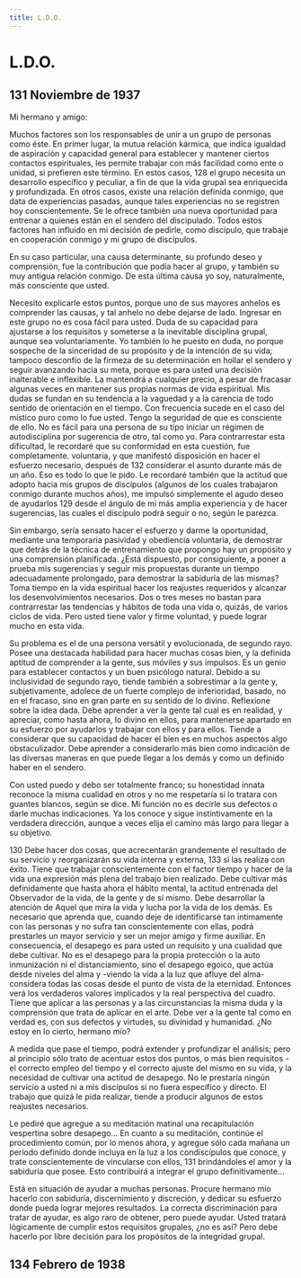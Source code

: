 ```yaml
---
title: L.D.O.
---
```


# L.D.O.

## <Pin lang="es">131</Pin> Noviembre de 1937

Mi hermano y amigo:

Muchos factores son los responsables de unir a un grupo de personas como éste. En primer lugar, la mutua relación kármica, que indica igualdad de aspiración y capacidad general para establecer y mantener ciertos contactos espirituales, les permite trabajar con más facilidad como ente o unidad, si prefieren este término. En estos casos, <Pin lang="en">128</Pin> el grupo necesita un desarrollo específico y peculiar, a fin de que la vida grupal sea enriquecida y profundizada. En otros casos, existe una relación definida conmigo, que data de experiencias pasadas, aunque tales experiencias no se registren hoy conscientemente. Se le ofrece también una nueva oportunidad para entrenar a quienes están en el sendero del discipulado. Todos estos factores han influido en mi decisión de pedirle, como discípulo, que trabaje en cooperación conmigo y mi grupo de discípulos.

En su caso particular, una causa determinante, su profundo deseo y comprensión, fue la contribución que podía hacer al grupo, y también su muy antigua relación conmigo. De esta última causa yo soy, naturalmente, más consciente que usted.

Necesito explicarle estos puntos, porque uno de sus mayores anhelos es comprender las causas, y tal anhelo no debe dejarse de lado. Ingresar en este grupo no es cosa fácil para usted. Duda de su capacidad para ajustarse a los requisitos y someterse a la inevitable disciplina grupal, aunque sea voluntariamente. Yo también lo he puesto en duda, no porque sospeche de la sinceridad de su propósito y de la intención de su vida; tampoco desconfío de la firmeza de su determinación en hollar el sendero y seguir avanzando hacia su meta, porque es para usted una decisión inalterable e inflexible. La mantendrá a cualquier precio, a pesar de fracasar algunas veces en mantener sus propias normas de vida espiritual. Mis dudas se fundan en su tendencia a la vaguedad y a la carencia de todo sentido de orientación en el tiempo. Con frecuencia sucede en el caso del místico puro como lo fue usted. Tengo la seguridad de que es consciente de ello. No es fácil para una persona de su tipo iniciar un régimen de autodisciplina por sugerencia de otro, tal como yo. Para contrarrestar esta dificultad, le recordaré que su conformidad en esta cuestión, fue completamente. voluntaria, y que manifestó disposición en hacer el esfuerzo necesario, después de <Pin lang="es">132</Pin> considerar el asunto durante más de un año. Eso es todo lo que le pido. Le recordaré también que la actitud que adopto hacia mis grupos de discípulos (algunos de los cuales trabajaron conmigo durante muchos años), me impulsó simplemente el agudo deseo de ayudarlos <Pin lang="en">129</Pin> desde el ángulo de mi más amplia experiencia y de hacer sugerencias, las cuales el discípulo podrá seguir o no, según le parezca.

Sin embargo, sería sensato hacer el esfuerzo y darme la oportunidad, mediante una temporaria pasividad y obediencia voluntaria, de demostrar que detrás de la técnica de entrenamiento que propongo hay un propósito y una comprensión planificada. ¿Está dispuesto, por consiguiente, a poner a prueba mis sugerencias y seguir mis propuestas durante un tiempo adecuadamente prolongado, para demostrar la sabiduría de las mismas? Toma tiempo en la vida espiritual hacer los reajustes requeridos y alcanzar los desenvolvimientos necesarios. Dos o tres meses no bastan para contrarrestar las tendencias y hábitos de toda una vida o, quizás, de varios ciclos de vida. Pero usted tiene valor y firme voluntad, y puede lograr mucho en esta vida.

Su problema es el de una persona versátil y evolucionada, de segundo rayo. Posee una destacada habilidad para hacer muchas cosas bien, y la definida aptitud de comprender a la gente, sus móviles y sus impulsos. Es un genio para establecer contactos y un buen psicólogo natural. Debido a su inclusividad de segundo rayo, tiende también a sobrestimar a la gente y, subjetivamente, adolece de un fuerte complejo de inferioridad, basado, no en el fracaso, sino en gran parte en su sentido de lo divino. Reflexione sobre la idea dada. Debe aprender a ver la gente tal cual es en realidad, y apreciar, como hasta ahora, lo divino en ellos, para mantenerse apartado en su esfuerzo por ayudarlos y trabajar con ellos y para ellos. Tiende a considerar que su capacidad de hacer el bien es en muchos aspectos algo obstaculizador. Debe aprender a considerarlo más bien como indicación de las diversas maneras en que puede llegar a los demás y como un definido haber en el sendero.

Con usted puedo y debo ser totalmente franco; su honestidad innata reconoce la misma cualidad en otros y no me respetaría si lo tratara con guantes blancos, según se dice. Mi función no es decirle sus defectos o darle muchas indicaciones. Ya los conoce y sigue instintivamente en la verdadera dirección, aunque a veces elija el camino más largo para llegar a su objetivo.

<p><Pin lang="en">130</Pin> Debe hacer dos cosas, que acrecentarán grandemente el resultado de su servicio y reorganizarán su vida interna y externa, <Pin lang="es">133</Pin> si las realiza con éxito. Tiene que trabajar conscientemente con el factor tiempo y hacer de la vida una expresión más plena del trabajo bien realizado. Debe cultivar más definidamente que hasta ahora el hábito mental, la actitud entrenada del Observador de la vida, de la gente y de sí mismo. Debe desarrollar la atención de Aquel que mira la vida y lucha por la vida de los demás. Es necesario que aprenda que, cuando deje de identificarse tan íntimamente con las personas y no sufra tan conscientemente con ellas, podrá prestarles un mayor servicio y ser un mejor amigo y firme auxiliar. En consecuencia, el desapego es para usted un requisito y una cualidad que debe cultivar. No es el desapego para la propia protección o la auto inmunización ni el distanciamiento, sino el desapego egoico, que actúa desde niveles del alma y -viendo la vida a la luz que afluye del alma- considera todas las cosas desde el punto de vista de la eternidad. Entonces verá los verdaderos valores implicados y la real perspectiva del cuadro. Tiene que aplicar a las personas y a las circunstancias la misma duda y la comprensión que trata de aplicar en el arte. Debe ver a la gente tal como en verdad es, con sus defectos y virtudes, su divinidad y humanidad. ¿No estoy en lo cierto, hermano mío?</p>

A medida que pase el tiempo, podrá extender y profundizar el análisis; pero al principio sólo trato de acentuar estos dos puntos, o más bien requisitos -el correcto empleo del tiempo y el correcto ajuste del mismo en su vida, y la necesidad de cultivar una actitud de desapego. No le prestaría ningún servicio a usted ni a mis discípulos si no fuera específico y directo. El trabajo que quizá le pida realizar, tiende a producir algunos de estos reajustes necesarios.

Le pediré que agregue a su meditación matinal una recapitulación vespertina sobre desapego... En cuanto a su meditación, continúe el procedimiento común, por lo menos ahora, y agregue sólo cada mañana un período definido donde incluya en la luz a los condiscípulos que conoce, y trate conscientemente de vincularse con ellos, <Pin lang="en">131</Pin> brindándoles el amor y la sabiduría que posee. Esto contribuirá a integrar el grupo definitivamente...

Está en situación de ayudar a muchas personas. Procure hermano mío hacerlo con sabiduría, discernimiento y discreción, y dedicar su esfuerzo donde pueda lograr mejores resultados. La correcta discriminación para tratar de ayudar, es algo raro de obtener, pero puede ayudar. Usted tratará lógicamente de cumplir estos requisitos grupales, ¿no es así? Pero debe hacerlo por libre decisión para los propósitos de la integridad grupal.

## <Pin lang="es">134</Pin> Febrero de 1938
